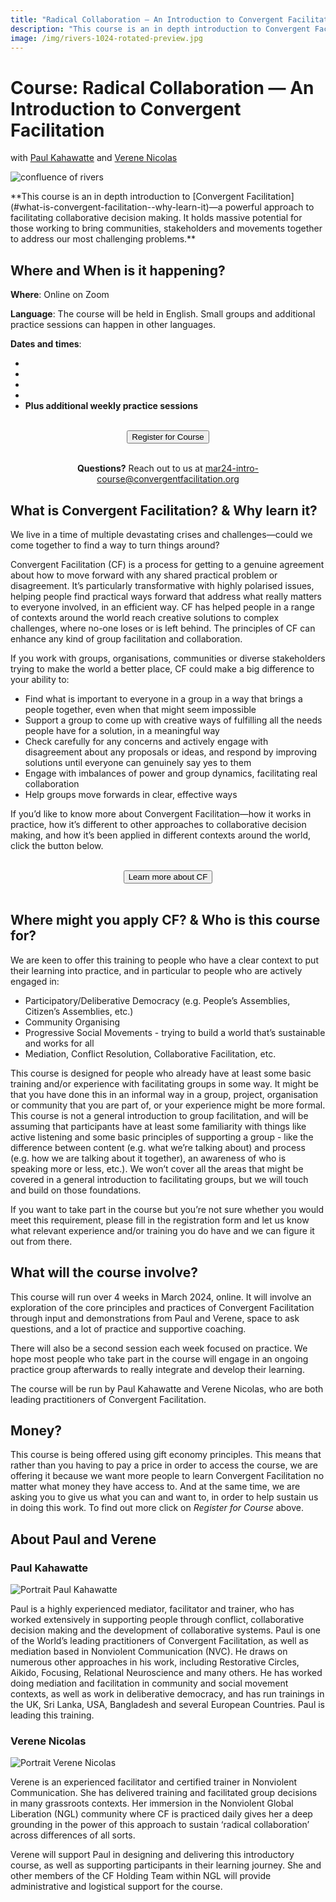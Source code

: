 ```yaml
---
title: "Radical Collaboration — An Introduction to Convergent Facilitation with Paul and Verene"
description: "This course is an in depth introduction to Convergent Facilitation - a powerful approach to facilitating collaborative decision making. It holds massive potential for those working to bring communities, stakeholders and movements together to address our most challenging problems."
image: /img/rivers-1024-rotated-preview.jpg
---
```




# Course: Radical Collaboration — An Introduction to Convergent Facilitation 

with [Paul Kahawatte](#paul-kahawatte) and [Verene Nicolas](#verene-nicolas)


![confluence of rivers](/img/rivers-1024-rotated-cropped.jpg)


<p style={{ fontSize: '22px' }}>
**This course is an in depth introduction to [Convergent Facilitation](#what-is-convergent-facilitation--why-learn-it)—a powerful approach to facilitating collaborative decision making. It holds massive potential for those working to bring communities, stakeholders and movements together to address our most challenging problems.** 
</p>

## Where and When is it happening?

**Where**: Online on Zoom

**Language**: The course will be held in English. Small groups and additional practice sessions can happen in other languages. 

**Dates and times**:
- <LocalTime year={2024} month={3} day={5} startHour={14} startMinute={0} endHour={17} endMinute={0}/>
- <LocalTime year={2024} month={3} day={12} startHour={14} startMinute={0} endHour={17} endMinute={0}/>
- <LocalTime year={2024} month={3} day={19} startHour={14} startMinute={0} endHour={17} endMinute={0}/>
- <LocalTime year={2024} month={3} day={26} startHour={14} startMinute={0} endHour={17} endMinute={0}/>
- **Plus additional weekly practice sessions**


<center>
  <br/>
  <a href="https://forms.gle/VeVj4jNzAZmmuJ7Q8"> 
    <button className="button button--primary" type="submit">
	Register for Course
    </button>
  </a>
   <br/>
  <br/>

**Questions?** Reach out to us at [mar24-intro-course@convergentfacilitation.org](mailto:mar24-intro-course@convergentfacilitation.org)

</center> 




## What is Convergent Facilitation? & Why learn it?

We live in a time of multiple devastating crises and challenges—could we come together to find a way to turn things around? 

Convergent Facilitation (CF) is a process for getting to a genuine agreement about how to move forward with any shared practical problem or disagreement. It’s particularly transformative with highly polarised issues, helping people find practical ways forward that address what really matters to everyone involved, in an efficient way. CF has helped people in a range of contexts around the world reach creative solutions to complex challenges, where no-one loses or is left behind. The principles of CF can enhance any kind of group facilitation and collaboration.

If you work with groups, organisations, communities or diverse stakeholders trying to make the world a better place, CF could make a big difference to your ability to:

- Find what is important to everyone in a group in a way that brings a people together, even when that might seem impossible
- Support a group to come up with creative ways of fulfilling all the needs people have for a solution, in a meaningful way
- Check carefully for any concerns and actively engage with disagreement about any proposals or ideas, and respond by improving solutions until everyone can genuinely say yes to them
- Engage with imbalances of power and group dynamics, facilitating real collaboration
- Help groups move forwards in clear, effective ways

If you’d like to know more about Convergent Facilitation—how it works in practice, how it’s different to other approaches to collaborative decision making, and how it’s been applied in different contexts around the world, click the button below.

<center>
  <br/>
  <a href="/"> 
    <button className="button button--secondary" type="submit">
    Learn more about CF	
    </button>
  </a>
   <br/>
  <br/>
</center> 

## Where might you apply CF? & Who is this course for?

We are keen to offer this training to people who have a clear context to put their learning into practice, and in particular to people who are actively engaged in:

- Participatory/Deliberative Democracy (e.g. People’s Assemblies, Citizen’s Assemblies, etc.) 
- Community Organising
- Progressive Social Movements - trying to build a world that’s sustainable and works for all
- Mediation, Conflict Resolution, Collaborative Facilitation, etc.

This course is designed for people who already have at least some basic training and/or experience with facilitating groups in some way. It might be that you have done this in an informal way in a group, project, organisation or community that you are part of, or your experience might be more formal. This course is not a general introduction to group facilitation, and will be assuming that participants have at least some familiarity with things like active listening and some basic principles of supporting a group - like the difference between content (e.g. what we’re talking about) and process (e.g. how we are talking about it together), an awareness of who is speaking more or less, etc.). We won’t cover all the areas that might be covered in a general introduction to facilitating groups, but we will touch and build on those foundations.

If you want to take part in the course but you’re not sure whether you would meet this requirement, please fill in the registration form and let us know what relevant experience and/or training you do have and we can figure it out from there.



## What will the course involve?

This course will run over 4 weeks in March 2024, online. It will involve an exploration of the core principles and practices of Convergent Facilitation through input and demonstrations from Paul and Verene, space to ask questions, and a lot of practice and supportive coaching. 

There will also be a second session each week focused on practice. We hope most people who take part in the course will engage in an ongoing practice group afterwards to really integrate and develop their learning.


The course will be run by Paul Kahawatte and Verene Nicolas, who are both leading practitioners of Convergent Facilitation.

## Money? 

This course is being offered using gift economy principles. This means that rather than you having to pay a price in order to access the course, we are offering it because we want more people to learn Convergent Facilitation no matter what money they have access to. And at the same time, we are asking you to give us what you can and want to, in order to help sustain us in doing this work. To find out more click on *Register for Course* above.


## About Paul and Verene

### Paul Kahawatte

<img src="/img/paul_kahawatte.jpeg" alt="Portrait Paul Kahawatte" className="round-image"/>

Paul is a highly experienced mediator, facilitator and trainer, who has worked extensively in supporting people through conflict, collaborative decision making and the development of collaborative systems. Paul is one of the World’s leading practitioners of Convergent Facilitation, as well as mediation based in Nonviolent Communication (NVC). He draws on numerous other approaches in his work, including Restorative Circles, Aikido, Focusing, Relational Neuroscience and many others. He has worked doing mediation and facilitation in community and social movement contexts, as well as work in deliberative democracy, and has run trainings in the UK, Sri Lanka, USA, Bangladesh and several European Countries. Paul is leading this training. 

### Verene Nicolas

<img src="/img/verene_nicolas.jpg" alt="Portrait Verene Nicolas" className="round-image"/>

Verene is an experienced facilitator and certified trainer in Nonviolent Communication. She has delivered training and facilitated group decisions in many grassroots contexts. Her immersion in the Nonviolent Global Liberation (NGL) community where CF is practiced daily gives her a deep grounding in the power of this approach to sustain ‘radical collaboration’ across differences of all sorts.   

Verene will support Paul in designing and delivering this introductory course, as well as supporting participants in their learning journey. She and other members of the CF Holding Team within NGL will provide administrative and logistical support for the course. 


